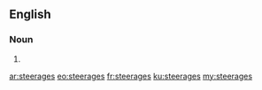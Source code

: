 ==English==

===Noun===
{{head|en}}

# {{plural of|steerage}}

[[ar:steerages]]
[[eo:steerages]]
[[fr:steerages]]
[[ku:steerages]]
[[my:steerages]]